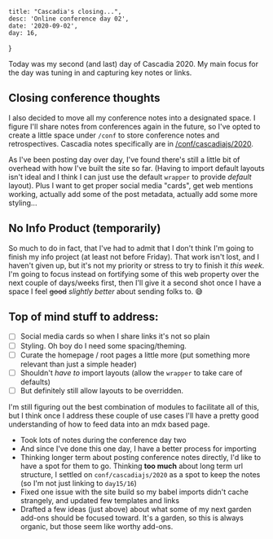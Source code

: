 


    title: "Cascadia's closing...",
    desc: 'Online conference day 02',
    date: '2020-09-02',
    day: 16,
}

Today was my second (and last) day of Cascadia 2020. My main focus for the day
was tuning in and capturing key notes or links.

## Closing conference thoughts

I also decided to move all my conference notes into a designated space. I figure
I'll share notes from conferences again in the future, so I've opted to create a
little space under `/conf` to store conference notes and retrospectives.
Cascadia notes specifically are in
[/conf/cascadiajs/2020](/conf/cascadiajs/2020).

As I've been posting day over day, I've found there's still a little bit of
overhead with how I've built the site so far. (Having to import default layouts
isn't ideal and I think I can just use the default `wrapper` to provide
_default_ layout). Plus I want to get proper social media "cards", get web
mentions working, actually add some of the post metadata, actually add some more
styling...

## No Info Product (temporarily)

So much to do in fact, that I've had to admit that I don't think I'm going to
finish my info project (at least not before Friday). That work isn't lost, and I
haven't given up, but it's not my priority or stress to try to finish it _this
week_. I'm going to focus instead on fortifying some of this web property over
the next couple of days/weeks first, then I'll give it a second shot once I have
a space I feel ~~good~~ _slightly better_ about sending folks to. :sweat_smile:

## Top of mind stuff to address:

-   [ ] Social media cards so when I share links it's not so plain
-   [ ] Styling. Oh boy do I need some spacing/theming.
-   [ ] Curate the homepage / root pages a little more (put something more
        relevant than just a simple header)
-   [ ] Shouldn't _have to_ import layouts (allow the `wrapper` to take care of
        defaults)
-   [ ] But definitely still allow layouts to be overridden.

I'm still figuring out the best combination of modules to facilitate all of
this, but I think once I address these couple of use cases I'll have a pretty
good understanding of how to feed data into an mdx based page.

<Clippings>

-   Took lots of notes during the conference day two
-   And since I've done this one day, I have a better process for importing
-   Thinking longer term about posting conference notes directly, I'd like to
    have a spot for them to go. Thinking **too much** about long term url
    structure, I settled on `conf/cascadiajs/2020` as a spot to keep the notes
    (so I'm not just linking to `day15/16`)
-   Fixed one issue with the site build so my babel imports didn't cache
    strangely, and updated few templates and links
-   Drafted a few ideas (just above) about what some of my next garden add-ons
    should be focused toward. It's a garden, so this is always organic, but
    those seem like worthy add-ons.

</Clippings>
